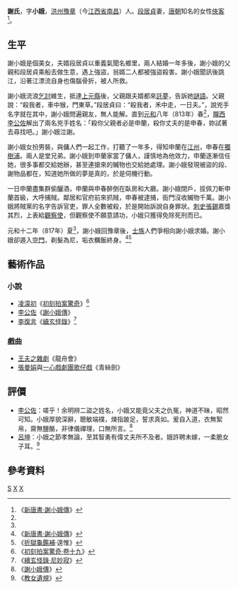 '''謝氏'''{{BD|？年||？年||catIdx=X}}，字'''小娥'''，[[洪州_(隋朝)|洪州]][[豫章|豫章]]（今[[江西省|江西省]][[南昌|南昌]]）人。[[段居貞|段居貞]]妻，[[唐朝|唐朝]]知名的女性[[俠客|俠客]]<ref name="新唐書">《[[:s:新唐書/卷205|新唐書·謝小娥傳]]》</ref>。
==生平==
謝小娥是個美女，夫婿段居貞以重義氣聞名鄉里，兩人結婚一年多後，謝小娥的父親和段居貞乘船去做生意，遇上強盜，翁婿二人都被強盜殺害。謝小娥聞訊後跳江，沿著江漂流自身也傷腦骨折，被人所救。

謝小娥流浪[[乞討|乞討]]維生，抵達[[上元縣|上元縣]]後，父親跟夫婿都來[[託夢|託夢]]，告訴她[[謎語|謎語]]。父親說：“殺我者，車中猴，門東草。”段居貞曰：“殺我者，禾中走，一日夫。”，說兇手名字就在其中，謝小娥問遍親友，無人能解。直到[[元和_(唐朝)|元和]]八年（813年）春<ref name=a1/>，[[隴西|隴西]][[李公佐|李公佐]]解出了兩名兇手姓名：「殺你父親者必是申蘭，殺你丈夫的是申春，妳試著去尋找吧。」謝小娥泣謝。

謝小娥女扮男裝，與傭人們一起工作，打聽了一年多，得知申蘭在[[江州_(西晉)|江州]]，申春在[[獨樹浦|獨樹浦]]。兩人是堂兄弟。謝小娥到申蘭家當了傭人，謹慎地為他效力，申蘭逐漸信任她，很多事都交給她辦，甚至連搶來的贓物也交給她處理。謝小娥發現被盜的段、謝物品都在，知道她所做的夢是真的，於是伺機行動。

一日申蘭盡集群偷釃酒，申蘭與申春醉倒在臥房和大廳。謝小娥閉戶，拔佩刀斬申蘭首級，大呼捕賊。鄰居和官府前來抓賊，申春被逮捕，衙門沒收贓物千萬。謝小娥將賊黨的名字告訴官吏，罪人全數被殺，於是開始訴說自身罪狀。[[刺史|刺史]][[張錫|張錫]]嘉獎其烈，上表給[[觀察使|觀察使]]，但觀察使不願意請功，小娥只獲得免除死刑而已。

元和十二年（817年）夏<ref name=a1/>，謝小娥回豫章後，[[士族|士族]]人們爭相向謝小娥求婚。謝小娥卻遁入[[空門|空門]]，剃髮為尼，垢衣糲飯終身。<ref name="新唐書">《[[:s:新唐書/卷205|新唐書·謝小娥傳]]》</ref><ref>《[[折獄龜鑑補|折獄龜鑑補]]·遑惟》</ref>

==藝術作品==
===小說===
*[[凌濛初|凌濛初]]《[[初刻拍案驚奇|初刻拍案驚奇]]》<ref>《[[:s:初刻拍案驚奇/卷十九|初刻拍案驚奇·卷十九]]》</ref>
*[[李公佐|李公佐]]《[[謝小娥傳|謝小娥傳]]》
*[[李復言|李復言]]《[[續玄怪錄|續玄怪錄]]》<ref>《[[:s:續玄怪錄|續玄怪錄·尼妙寂]]》</ref>
===戲曲===
*[[王夫之|王夫之]][[雜劇|雜劇]]《龍舟會》
*[[張曼娟|張曼娟]]與[[一心戲劇團|一心戲劇團]][[歌仔戲|歌仔戲]]《青絲劍》
==評價==
*[[李公佐|李公佐]]：嗟乎！<nowiki>余</nowiki>明辨二盜之姓名，小娥又能竟父夫之仇冤，神道不昧，昭然可知。小娥厚貌深辭，聰敏端樸，煉指跛足，誓求真如。爰自入道，衣無絮帛，齋無鹽酪，非律儀禪理，口無所言。<ref name="a1">《[[:s:謝小娥傳|謝小娥傳]]》</ref>
*[[呂坤|呂坤]]：小娥之節孝無論，至其智勇有偉丈夫所不及者。娥許聘未嫁，一柔脆女子耳。<ref>《[[:s:教女遺規|教女遺規]]》</ref>

==參考資料==
{{Reflist|2}}
[[Category:謝姓|S]]
[[Category:南昌人|X]]
[[Category:唐朝佛教出家女众|X]]